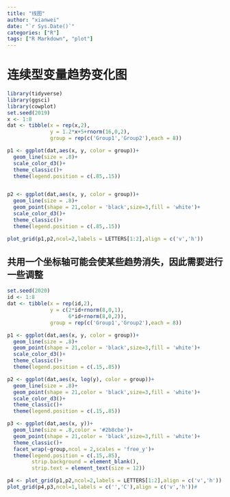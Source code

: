 ```yaml
---
title: "线图"
author: "xianwei"
date: "`r Sys.Date()`"
categories: ["R"]
tags: ["R Markdown", "plot"]
---
```


# 连续型变量趋势变化图
```r
library(tidyverse)
library(ggsci)
library(cowplot)
set.seed(2019)
x <- 1:8
dat <- tibble(x = rep(x,2),
              y = 1.2*x+5+rnorm(16,0,2),
              group = rep(c('Group1','Group2'),each = 8))

p1 <- ggplot(dat,aes(x, y, color = group))+
  geom_line(size = .8)+
  scale_color_d3()+
  theme_classic()+
  theme(legend.position = c(.85,.15))


p2 <- ggplot(dat,aes(x, y, color = group))+
  geom_line(size = .8)+
  geom_point(shape = 21,color = 'black',size=3,fill = 'white')+
  scale_color_d3()+
  theme_classic()+
  theme(legend.position = c(.85,.15))

plot_grid(p1,p2,ncol=2,labels = LETTERS[1:2],align = c('v','h'))
```

## 共用一个坐标轴可能会使某些趋势消失，因此需要进行一些调整
```r
set.seed(2020)
id <- 1:8
dat <- tibble(x = rep(id,2),
              y = c(2*id+rnorm(8,0,1),
                    6*id+rnorm(8,0,2)),
              group = rep(c('Group1','Group2'),each = 8))

p1 <- ggplot(dat,aes(x, y, color = group))+
  geom_line(size = .8)+
  geom_point(shape = 21,color = 'black',size=3,fill = 'white')+
  scale_color_d3()+
  theme_classic()+
  theme(legend.position = c(.15,.85))

p2 <- ggplot(dat,aes(x, log(y), color = group))+
  geom_line(size = .8)+
  geom_point(shape = 21,color = 'black',size=3,fill = 'white')+
  scale_color_d3()+
  theme_classic()+
  theme(legend.position = c(.15,.85))

p3 <- ggplot(dat,aes(x, y))+
  geom_line(size = .8,color = '#2b8cbe')+
  geom_point(shape = 21,color = 'black',size=3,fill = 'white')+
  theme_classic()+
  facet_wrap(~group,ncol = 2,scales = 'free_y')+
  theme(legend.position = c(.15,.85),
        strip.background = element_blank(),
        strip.text = element_text(size = 12))

p4 <- plot_grid(p1,p2,ncol=2,labels = LETTERS[1:2],align = c('v','h'))
plot_grid(p4,p3,ncol=1,labels = c('','C'),align = c('v','h'))# 
```

